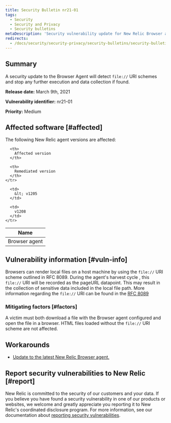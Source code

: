 ```yaml
---
title: Security Bulletin nr21-01
tags:
  - Security
  - Security and Privacy
  - Security bulletins
metaDescription: 'Security vulnerability update for New Relic Browser agent, March 09, 2021'
redirects:
  - /docs/security/security-privacy/security-bulletins/security-bulletin-nr21-01
---
```


## Summary

A security update to the Browser Agent will detect `file://` URI schemes and stop any further execution and data collection if found. 

**Release date:** March 9th, 2021

**Vulnerability identifier:** nr21-01

**Priority:** Medium

## Affected software [#affected]

The following New Relic agent versions are affected:

<table>
  <thead>
    <tr>
      <th>
        Name
      </th>

      <th>
        Affected version
      </th>

      <th>
        Remediated version
      </th>
    </tr>
  </thead>

  <tbody>
    <tr>
      <td>
        Browser agent
      </td>

      <td>
        &lt; v1205
      </td>

      <td>
        v1208
      </td>
    </tr>
  </tbody>
</table>

## Vulnerability information [#vuln-info]

Browsers can render local files on a host machine by using the `file://` URI scheme outlined in RFC 8089. During the agent's harvest cycle , this `file://` URI will be recorded as the pageURL datapoint. This may result in the collection of sensitive data included in the local file path. More information regarding the `file://` URI can be found in the [RFC 8089](https://tools.ietf.org/html/rfc8089)

### Mitigating factors [#factors]

A victim must both download a file with the Browser agent configured and open the file in a browser. HTML files loaded without the `file://` URI scheme are not affected.

## Workarounds

* [Update to the latest New Relic Browser agent.](/docs/browser/new-relic-browser/installation/update-browser-agent)

## Report security vulnerabilities to New Relic [#report]

New Relic is committed to the security of our customers and your data. If you believe you have found a security vulnerability in one of our products or websites, we welcome and greatly appreciate you reporting it to New Relic's coordinated disclosure program. For more information, see our documentation about [reporting security vulnerabilities](/docs/security/new-relic-security/data-privacy/reporting-security-vulnerabilities).
